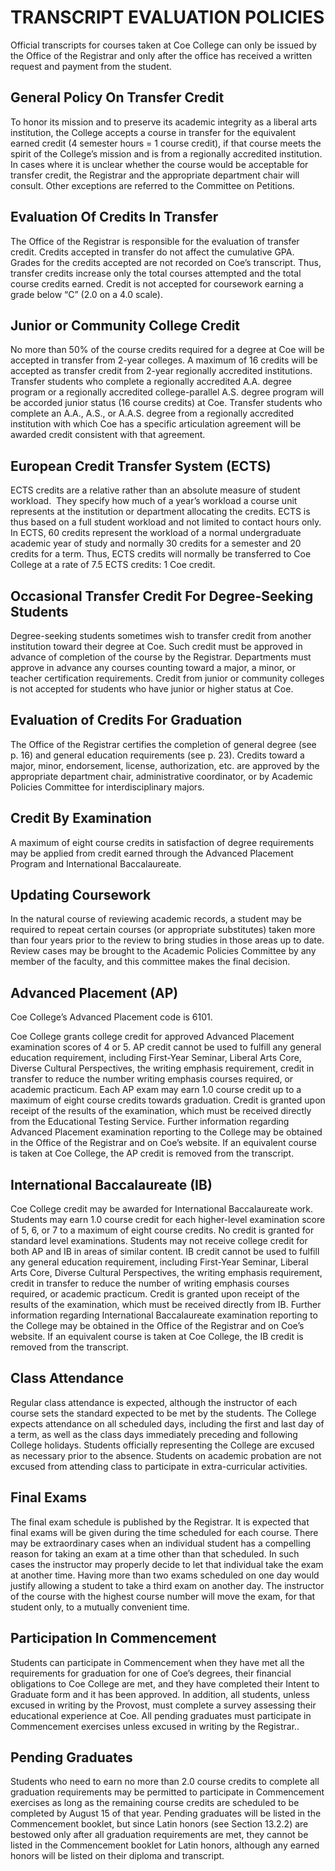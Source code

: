# TRANSCRIPT EVALUATION POLICIES

Official transcripts for courses taken at Coe College can only be issued by the Office of the Registrar and only after the office has received a written request and payment from the student.

## General Policy On Transfer Credit

To honor its mission and to preserve its academic integrity as a liberal arts institution, the College accepts a course in transfer for the equivalent earned credit (4 semester hours = 1 course credit), if that course meets the spirit of the College’s mission and is from a regionally accredited institution.  In cases where it is unclear whether the course would be acceptable for transfer credit, the Registrar and the appropriate department chair will consult. Other exceptions are referred to the Committee on Petitions.

## Evaluation Of Credits In Transfer

The Office of the Registrar is responsible for the evaluation of transfer credit. Credits accepted in transfer do not affect the cumulative GPA. Grades for the credits accepted are not recorded on Coe’s transcript. Thus, transfer credits increase only the total courses attempted and the total course credits earned. Credit is not accepted for coursework earning a grade below “C” (2.0 on a 4.0 scale).

## Junior or Community College Credit

No more than 50% of the course credits required for a degree at Coe will be accepted in transfer from 2-year colleges.  A maximum of 16 credits will be accepted as transfer credit from 2-year regionally accredited institutions. Transfer students who complete a regionally accredited A.A. degree program or a regionally accredited college-parallel A.S. degree program will be accorded junior status (16 course credits) at Coe. Transfer students who complete an A.A., A.S., or A.A.S. degree from a regionally accredited institution with which Coe has a specific articulation agreement will be awarded credit consistent with that agreement.

## European Credit Transfer System (ECTS)

ECTS credits are a relative rather than an absolute measure of student workload.  They specify how much of a year’s workload a course unit represents at the institution or department allocating the credits. ECTS is thus based on a full student workload and not limited to contact hours only.
In ECTS, 60 credits represent the workload of a normal undergraduate academic year of study and normally 30 credits for a semester and 20 credits for a term. Thus, ECTS credits will normally be transferred to Coe College at a rate of 7.5 ECTS credits: 1 Coe credit.

## Occasional Transfer Credit For Degree-Seeking Students

Degree-seeking students sometimes wish to transfer credit from another institution toward their degree at Coe. Such credit must be approved in advance of completion of the course by the Registrar. Departments must approve in advance any courses counting toward a major, a minor, or teacher certification requirements. Credit from junior or community colleges is not accepted for students who have junior or higher status at Coe. 

## Evaluation of Credits For Graduation

The Office of the Registrar certifies the completion of general degree (see p. 16) and general education requirements (see p. 23). Credits toward a major, minor, endorsement, license, authorization, etc. are approved by the appropriate department chair, administrative coordinator, or by Academic Policies Committee for interdisciplinary majors. 

## Credit By Examination

A maximum of eight course credits in satisfaction of degree requirements may be applied from credit earned through the Advanced Placement Program and International Baccalaureate. 

## Updating Coursework

In the natural course of reviewing academic records, a student may be required to repeat certain courses (or appropriate substitutes) taken more than four years prior to the review to bring studies in those areas up to date. Review cases may be brought to the Academic Policies Committee by any member of the faculty, and this committee makes the final decision. 

## Advanced Placement (AP)

Coe College’s Advanced Placement code is 6101.

Coe College grants college credit for approved Advanced Placement examination scores of 4 or 5.  AP credit cannot be used to fulfill any general education requirement, including First-Year Seminar, Liberal Arts Core, Diverse Cultural Perspectives, the writing emphasis requirement, credit in transfer to reduce the number writing emphasis courses required, or academic practicum.  Each AP exam may earn 1.0 course credit up to a maximum of eight course credits towards graduation.  Credit is granted upon receipt of the results of the examination, which must be received directly from the Educational Testing Service.  Further information regarding Advanced Placement examination reporting to the College may be obtained in the Office of the Registrar and on Coe’s website. If an equivalent course is taken at Coe College, the AP credit is removed from the transcript.

## International Baccalaureate (IB)

Coe College credit may be awarded for International Baccalaureate work.  Students may earn 1.0 course credit for each higher-level examination score of 5, 6, or 7 to a maximum of eight course credits.  No credit is granted for standard level examinations.  Students may not receive college credit for both AP and IB in areas of similar content.  IB credit cannot be used to fulfill any general education requirement, including First-Year Seminar, Liberal Arts Core, Diverse Cultural Perspectives, the writing emphasis requirement, credit in transfer to reduce the number of writing emphasis courses required, or academic practicum.  Credit is granted upon receipt of the results of the examination, which must be received directly from IB.  Further information regarding International Baccalaureate examination reporting to the College may be obtained in the Office of the Registrar and on Coe’s website.  If an equivalent course is taken at Coe College, the IB credit is removed from the transcript.

## Class Attendance

Regular class attendance is expected, although the instructor of each course sets the standard expected to be met by the students. The College expects attendance on all scheduled days, including the first and last day of a term, as well as the class days immediately preceding and following College holidays. Students officially representing the College are excused as necessary prior to the absence. Students on academic probation are not excused from attending class to participate in extra-curricular activities. 

## Final Exams

The final exam schedule is published by the Registrar. It is expected that final exams will be given during the time scheduled for each course. There may be extraordinary cases when an individual student has a compelling reason for taking an exam at a time other than that scheduled. In such cases the instructor may properly decide to let that individual take the exam at another time. Having more than two exams scheduled on one day would justify allowing a student to take a third exam on another day. The instructor of the course with the highest course number will move the exam, for that student only, to a mutually convenient time.

## Participation In Commencement

Students can participate in Commencement when they have met all the requirements for graduation for one of Coe’s degrees, their financial obligations to Coe College are met, and they have completed their Intent to Graduate form and it has been approved.  In addition, all students, unless excused in writing by the Provost, must complete a survey assessing their educational experience at Coe.  All pending graduates must participate in Commencement exercises unless excused in writing by the Registrar..

## Pending Graduates

Students who need to earn no more than 2.0 course credits to complete all graduation requirements may be permitted to participate in Commencement exercises as long as the remaining course credits are scheduled to be completed by August 15 of that year.  Pending graduates will be listed in the Commencement booklet, but since Latin honors (see Section 13.2.2) are bestowed only after all graduation requirements are met, they cannot be listed in the Commencement booklet for Latin honors, although any earned honors will be listed on their diploma and transcript.
